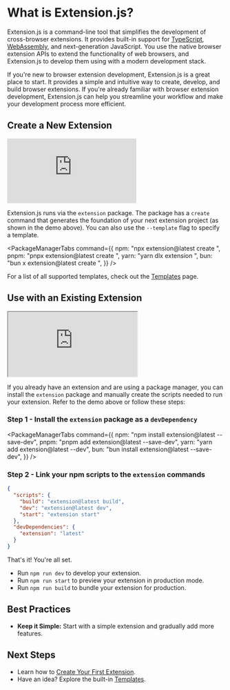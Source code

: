 
<AvatarImage icon="extension" />

# What is Extension.js?

Extension.js is a command-line tool that simplifies the development of cross-browser extensions. It provides built-in support for [TypeScript](./languages-and-frameworks/typescript.mdx), [WebAssembly](./languages-and-frameworks/webassembly.mdx), and next-generation JavaScript. You use the native browser extension APIs to extend the functionality of web browsers, and Extension.js to develop them using with a modern development stack.

If you're new to browser extension development, Extension.js is a great place to start. It provides a simple and intuitive way to create, develop, and build browser extensions. If you're already familiar with browser extension development, Extension.js can help you streamline your workflow and make your development process more efficient.

## Create a New Extension

<div
  style={{
    position: "relative",
    paddingBottom: "62.5%",
    height: 0,
  }}
>
  <iframe
    src="https://www.loom.com/embed/58e21900d693417db1e0e59c0a96c4b3?sid=80cf1003-7ed1-4f9d-a3fb-01c7876983ad"
    frameBorder="0"
    allowFullScreen
    style={{
      position: "absolute",
      top: 0,
      left: 0,
      width: "100%",
      height: "100%",
    }}
  ></iframe>
</div>

Extension.js runs via the `extension` package. The package has a `create` command that generates the foundation of your next extension project (as shown in the demo above). You can also use the `--template` flag to specify a template.

<PackageManagerTabs
  command={{
    npm: "npx extension@latest create <your-extension-name>",
    pnpm: "pnpx extension@latest create <your-extension-name>",
    yarn: "yarn dlx extension <your-extension-name>",
    bun: "bun x extension@latest create <your-extension-name>",
  }}
/>

For a list of all supported templates, check out the [Templates](/docs/getting-started/templates) page.

## Use with an Existing Extension

<div style={{ position: "relative", paddingBottom: "62.5%", height: 0 }}>
  <iframe
    src="https://www.loom.com/embed/c7ae4fc7cdfc47c39334c7efe3175dd9?sid=035792a7-aec9-4f1a-852b-47ca7166a539"
    allowFullScreen
    style={{
      position: "absolute",
      top: 0,
      left: 0,
      width: "100%",
      height: "100%",
    }}
  ></iframe>
</div>

If you already have an extension and are using a package manager, you can install the `extension` package and manually create the scripts needed to run your extension. Refer to the demo above or follow these steps:

### Step 1 - Install the `extension` package as a `devDependency`

<PackageManagerTabs
  command={{
    npm: "npm install extension@latest --save-dev",
    pnpm: "pnpm add extension@latest --save-dev",
    yarn: "yarn add extension@latest --dev",
    bun: "bun install extension@latest --save-dev",
  }}
/>

### Step 2 - Link your npm scripts to the `extension` commands

```json
{
  "scripts": {
    "build": "extension@latest build",
    "dev": "extension@latest dev",
    "start": "extension start"
  },
  "devDependencies": {
    "extension": "latest"
  }
}
```

That's it! You're all set.

- Run `npm run dev` to develop your extension.
- Run `npm run start` to preview your extension in production mode.
- Run `npm run build` to bundle your extension for production.

## Best Practices

- **Keep it Simple:** Start with a simple extension and gradually add more features.

## Next Steps

- Learn how to [Create Your First Extension](/docs/getting-started/create-your-first-extension).
- Have an idea? Explore the built-in [Templates](/docs/getting-started/templates).
